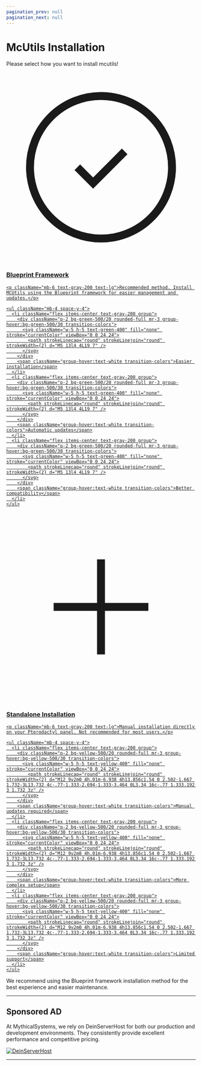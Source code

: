 ```yaml
---
pagination_prev: null
pagination_next: null
---
```

# McUtils Installation

Please select how you want to install mcutils!


<div className="flex flex-col md:flex-row gap-8 mb-12">
  <a href="/docs/mcutils/blueprint" className="flex-1 p-8 bg-gradient-to-br from-blue-900 via-blue-800 to-indigo-900 rounded-2xl shadow-2xl border border-blue-700/50 hover:border-blue-400 transition-all duration-300 transform hover:scale-[1.02] hover:shadow-blue-500/20">
    <div className="flex items-center mb-6">
      <div className="p-3 bg-blue-500/20 rounded-full mr-4">
        <svg className="w-8 h-8 text-blue-400" fill="none" stroke="currentColor" viewBox="0 0 24 24">
          <path strokeLinecap="round" strokeLinejoin="round" strokeWidth={2} d="M9 12l2 2 4-4m6 2a9 9 0 11-18 0 9 9 0 0118 0z" />
        </svg>
      </div>
      <h3 className="text-2xl font-bold bg-gradient-to-r from-blue-400 to-indigo-400 bg-clip-text text-transparent">Blueprint Framework</h3>
    </div>

    <p className="mb-6 text-gray-200 text-lg">Recommended method. Install MCUtils using the Blueprint framework for easier management and updates.</p>

    <ul className="mb-4 space-y-4">
      <li className="flex items-center text-gray-200 group">
        <div className="p-2 bg-green-500/20 rounded-full mr-3 group-hover:bg-green-500/30 transition-colors">
          <svg className="w-5 h-5 text-green-400" fill="none" stroke="currentColor" viewBox="0 0 24 24">
            <path strokeLinecap="round" strokeLinejoin="round" strokeWidth={2} d="M5 13l4 4L19 7" />
          </svg>
        </div>
        <span className="group-hover:text-white transition-colors">Easier installation</span>
      </li>
      <li className="flex items-center text-gray-200 group">
        <div className="p-2 bg-green-500/20 rounded-full mr-3 group-hover:bg-green-500/30 transition-colors">
          <svg className="w-5 h-5 text-green-400" fill="none" stroke="currentColor" viewBox="0 0 24 24">
            <path strokeLinecap="round" strokeLinejoin="round" strokeWidth={2} d="M5 13l4 4L19 7" />
          </svg>
        </div>
        <span className="group-hover:text-white transition-colors">Automatic updates</span>
      </li>
      <li className="flex items-center text-gray-200 group">
        <div className="p-2 bg-green-500/20 rounded-full mr-3 group-hover:bg-green-500/30 transition-colors">
          <svg className="w-5 h-5 text-green-400" fill="none" stroke="currentColor" viewBox="0 0 24 24">
            <path strokeLinecap="round" strokeLinejoin="round" strokeWidth={2} d="M5 13l4 4L19 7" />
          </svg>
        </div>
        <span className="group-hover:text-white transition-colors">Better compatibility</span>
      </li>
    </ul>
  </a>

  <a href="/docs/mcutils/standalone" className="flex-1 p-8 bg-gradient-to-br from-gray-900 via-gray-800 to-gray-900 rounded-2xl shadow-2xl border border-gray-700/50 hover:border-gray-500 transition-all duration-300 transform hover:scale-[1.02] hover:shadow-gray-500/20">
    <div className="flex items-center mb-6">
      <div className="p-3 bg-gray-500/20 rounded-full mr-4">
        <svg className="w-8 h-8 text-gray-400" fill="none" stroke="currentColor" viewBox="0 0 24 24">
          <path strokeLinecap="round" strokeLinejoin="round" strokeWidth={2} d="M12 6v6m0 0v6m0-6h6m-6 0H6" />
        </svg>
      </div>
      <h3 className="text-2xl font-bold bg-gradient-to-r from-gray-400 to-gray-300 bg-clip-text text-transparent">Standalone Installation</h3>
    </div>

    <p className="mb-6 text-gray-200 text-lg">Manual installation directly on your Pterodactyl panel. Not recommended for most users.</p>

    <ul className="mb-4 space-y-4">
      <li className="flex items-center text-gray-200 group">
        <div className="p-2 bg-yellow-500/20 rounded-full mr-3 group-hover:bg-yellow-500/30 transition-colors">
          <svg className="w-5 h-5 text-yellow-400" fill="none" stroke="currentColor" viewBox="0 0 24 24">
            <path strokeLinecap="round" strokeLinejoin="round" strokeWidth={2} d="M12 9v2m0 4h.01m-6.938 4h13.856c1.54 0 2.502-1.667 1.732-3L13.732 4c-.77-1.333-2.694-1.333-3.464 0L3.34 16c-.77 1.333.192 3 1.732 3z" />
          </svg>
        </div>
        <span className="group-hover:text-white transition-colors">Manual updates required</span>
      </li>
      <li className="flex items-center text-gray-200 group">
        <div className="p-2 bg-yellow-500/20 rounded-full mr-3 group-hover:bg-yellow-500/30 transition-colors">
          <svg className="w-5 h-5 text-yellow-400" fill="none" stroke="currentColor" viewBox="0 0 24 24">
            <path strokeLinecap="round" strokeLinejoin="round" strokeWidth={2} d="M12 9v2m0 4h.01m-6.938 4h13.856c1.54 0 2.502-1.667 1.732-3L13.732 4c-.77-1.333-2.694-1.333-3.464 0L3.34 16c-.77 1.333.192 3 1.732 3z" />
          </svg>
        </div>
        <span className="group-hover:text-white transition-colors">More complex setup</span>
      </li>
      <li className="flex items-center text-gray-200 group">
        <div className="p-2 bg-yellow-500/20 rounded-full mr-3 group-hover:bg-yellow-500/30 transition-colors">
          <svg className="w-5 h-5 text-yellow-400" fill="none" stroke="currentColor" viewBox="0 0 24 24">
            <path strokeLinecap="round" strokeLinejoin="round" strokeWidth={2} d="M12 9v2m0 4h.01m-6.938 4h13.856c1.54 0 2.502-1.667 1.732-3L13.732 4c-.77-1.333-2.694-1.333-3.464 0L3.34 16c-.77 1.333.192 3 1.732 3z" />
          </svg>
        </div>
        <span className="group-hover:text-white transition-colors">Limited support</span>
      </li>
    </ul>
  </a>
</div>

<Admonition type="info" className="mt-8">
  We recommend using the Blueprint framework installation method for the best experience and easier maintenance.
</Admonition>

---
## Sponsored AD

At MythicalSystems, we rely on DeinServerHost for both our production and development environments. They consistently provide excellent performance and competitive pricing.

[![DeinServerHost](https://deinserverhost.de/tca/dsh-1324x233.png)](https://deinserverhost.de/store/aff.php?aff=5361)

---
